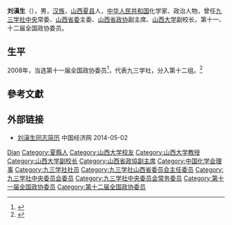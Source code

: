 '''刘滇生'''（{{bd|1953年|5月|}}），男，[[汉族|汉族]]，[[山西|山西]][[夏县|夏县]]人，[[中华人民共和国|中华人民共和国]]化学家、政治人物，曾任[[九三学社中央|九三学社中央]]常委、[[九三学社山西省委员会|山西省委]]主委、[[山西省政协|山西省政协]]副主席、[[山西大学|山西大学]]副校长，第十一、十二届全国政协委员。

== 生平 ==
2008年，当选第十一届全国政协委员<ref>{{cite news|title=第十一届全国政协委员名单|url=http://www.indaa.com.cn/zt/2009qglh/zxzs/200903/t20090303_127573.html|accessdate=2013-04-09|newspaper=新华社北京1月25日电 中国人民政治协商会议第十一届全国委员会委员名单(共2237人，2008年1月25日政协第十届全国委员会常务委员会第二十次会议通过)|date=2008年1月25日|deadurl=yes|archiveurl=https://web.archive.org/web/20130928014403/http://www.indaa.com.cn/zt/2009qglh/zxzs/200903/t20090303_127573.html|archivedate=2013年9月28日}}</ref>，代表九三学社，分入第十二组。<ref>{{cite news|title=全国政协信息-刘滇生|url=http://www.cppcc.gov.cn/CMS/wylibary/showJcwyxtInfoWylibary.action?tabJcwyxt.guid=11W0004180&wytype=wjwy|accessdate=2013-04-11|newspaper=全国政协委员会|archive-date=2016-03-04|archive-url=https://web.archive.org/web/20160304212511/http://www.cppcc.gov.cn/CMS/wylibary/showJcwyxtInfoWylibary.action?tabJcwyxt.guid=11W0004180&wytype=wjwy|dead-url=no}}</ref>

== 參考文獻 ==
{{reflist}}

== 外部链接 ==
* [http://district.ce.cn/newarea/sddy/201301/29/t20130129_24073900_4.shtml 刘滇生同志简历] {{Wayback|url=http://district.ce.cn/newarea/sddy/201301/29/t20130129_24073900_4.shtml |date=20160304205419 }} 中国经济网 2014-05-02

{{中国政治人物小作品}}
{{Navboxes 
| title  = 刘滇生在[[中國化學會_(中華人民共和國)|中国化学会]]的职务
| list1  =
{{中国化学会第二十六届理事会}}
}}
{{Navboxes 
| title  = 刘滇生在[[九三学社|九三学社]]的职务
| list1  =
{{九三学社第十二届中央委员会}}
{{九三学社第十三届中央委员会}}
}}

{{Authority control}}
{{DEFAULTSORT:Liu刘}}
[[Category:刘姓|Dian]]
[[Category:夏縣人|Category:夏縣人]]
[[Category:山西大学校友|Category:山西大学校友]]
[[Category:山西大学教授|Category:山西大学教授]]
[[Category:山西大学副校长|Category:山西大学副校长]]
[[Category:山西省政協副主席|Category:山西省政協副主席]]
[[Category:中国化学会理事|Category:中国化学会理事]]
[[Category:九三学社社员|Category:九三学社社员]]
[[Category:九三学社山西省委员会主任委员|Category:九三学社山西省委员会主任委员]]
[[Category:九三学社中央委员会委员|Category:九三学社中央委员会委员]]
[[Category:九三学社中央委员会常务委员|Category:九三学社中央委员会常务委员]]
[[Category:第十一届全国政协委员|Category:第十一届全国政协委员]]
[[Category:第十二届全国政协委员|Category:第十二届全国政协委员]]
